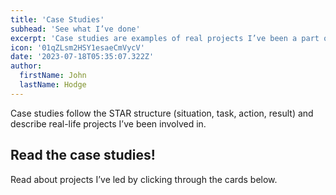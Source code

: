```yaml
---
title: 'Case Studies'
subhead: 'See what I’ve done'
excerpt: 'Case studies are examples of real projects I’ve been a part of that cover technical and strategic initiatives.'
icon: '01qZLsm2HSY1esaeCmVycV'
date: '2023-07-18T05:35:07.322Z'
author:
  firstName: John
  lastName: Hodge
---
```



<GlobalCallout
  message='Case studies are actively being written and added to this area. The initiative to create documentation for this website is pretty new, I appreciate your patience while docs and case studies are prioritized and produced.
  '
  type='alert'
/>

Case studies follow the STAR structure (situation, task, action, result) and describe real-life projects I’ve been involved in.

<GlobalCallout
  message='details of organizational or personal information may be anonymized in some of these studies.'
  type='note'
/>

## Read the case studies!

Read about projects I’ve led by clicking through the cards below.
